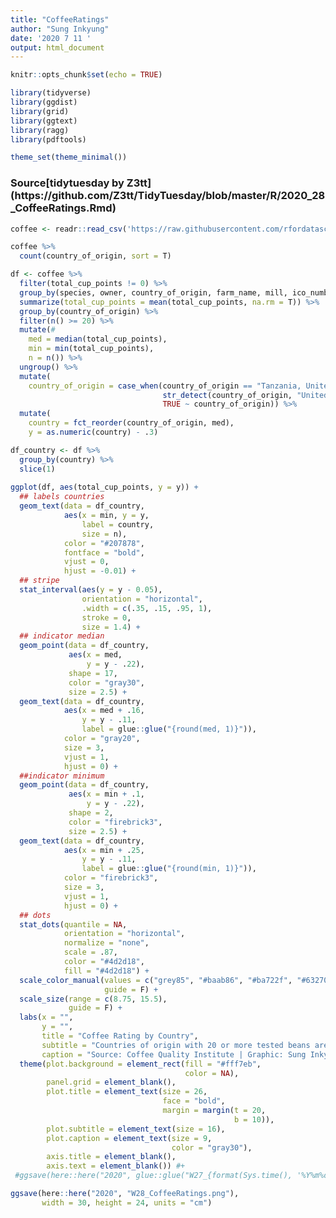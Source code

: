 ```yaml
---
title: "CoffeeRatings"
author: "Sung Inkyung"
date: '2020 7 11 '
output: html_document
---
```


```r
knitr::opts_chunk$set(echo = TRUE)
```

```r
library(tidyverse)
library(ggdist)
library(grid)
library(ggtext)
library(ragg)
library(pdftools)

theme_set(theme_minimal())
```
### Source[tidytuesday by Z3tt] (https://github.com/Z3tt/TidyTuesday/blob/master/R/2020_28_CoffeeRatings.Rmd)

```r
coffee <- readr::read_csv('https://raw.githubusercontent.com/rfordatascience/tidytuesday/master/data/2020/2020-07-07/coffee_ratings.csv')

coffee %>% 
  count(country_of_origin, sort = T)
```

```r
df <- coffee %>% 
  filter(total_cup_points != 0) %>% 
  group_by(species, owner, country_of_origin, farm_name, mill, ico_number, harvest_year, grading_date) %>% 
  summarize(total_cup_points = mean(total_cup_points, na.rm = T)) %>% 
  group_by(country_of_origin) %>%
  filter(n() >= 20) %>%
  mutate(#
    med = median(total_cup_points),
    min = min(total_cup_points),
    n = n()) %>% 
  ungroup() %>% 
  mutate(
    country_of_origin = case_when(country_of_origin == "Tanzania, United Republic Of" ~ "Tanzania",
                                  str_detect(country_of_origin, "United States") ~ "United States",
                                  TRUE ~ country_of_origin)) %>% 
  mutate(
    country = fct_reorder(country_of_origin, med),
    y = as.numeric(country) - .3)

df_country <- df %>% 
  group_by(country) %>% 
  slice(1)
  
ggplot(df, aes(total_cup_points, y = y)) +
  ## labels countries
  geom_text(data = df_country, 
            aes(x = min, y = y,
                label = country, 
                size = n),
            color = "#207878",
            fontface = "bold",
            vjust = 0, 
            hjust = -0.01) +
  ## stripe
  stat_interval(aes(y = y - 0.05),
                orientation = "horizontal",
                .width = c(.35, .15, .95, 1),
                stroke = 0,
                size = 1.4) +
  ## indicator median
  geom_point(data = df_country,
             aes(x = med, 
                 y = y - .22),
             shape = 17,
             color = "gray30",
             size = 2.5) +
  geom_text(data = df_country,
            aes(x = med + .16,
                y = y - .11,
                label = glue::glue("{round(med, 1)}")),
            color = "gray20",
            size = 3, 
            vjust = 1, 
            hjust = 0) +
  ##indicator minimum
  geom_point(data = df_country,
             aes(x = min + .1,
                 y = y - .22),
             shape = 2,
             color = "firebrick3",
             size = 2.5) +
  geom_text(data = df_country,
            aes(x = min + .25,
                y = y - .11,
                label = glue::glue("{round(min, 1)}")),
            color = "firebrick3",
            size = 3,
            vjust = 1, 
            hjust = 0) +
  ## dots
  stat_dots(quantile = NA,
            orientation = "horizontal",
            normalize = "none",
            scale = .87,
            color = "#4d2d18",
            fill = "#4d2d18") +
  scale_color_manual(values = c("grey85", "#baab86", "#ba722f", "#63270d"),
                     guide = F) +
  scale_size(range = c(8.75, 15.5),
             guide = F) +
  labs(x = "",
       y = "",
       title = "Coffee Rating by Country",
       subtitle = "Countries of origin with 20 or more tested beans are shown.\nThe red triangle marks the minimum rating,\nthe solid black triangle indicates meidan scale.",
       caption = "Source: Coffee Quality Institute | Graphic: Sung Inkyung") +
  theme(plot.background = element_rect(fill = "#fff7eb", 
                                       color = NA),
        panel.grid = element_blank(),
        plot.title = element_text(size = 26,
                                  face = "bold",
                                  margin = margin(t = 20,
                                                  b = 10)),
        plot.subtitle = element_text(size = 16),
        plot.caption = element_text(size = 9,
                                    color = "gray30"),
        axis.title = element_blank(),
        axis.text = element_blank()) #+
 #ggsave(here::here("2020", glue::glue("W27_{format(Sys.time(), '%Y%m%d_%H%M%S')}.pdf")), width = 12.5, height = 9, device = cairo_pdf)

ggsave(here::here("2020", "W28_CoffeeRatings.png"),
       width = 30, height = 24, units = "cm")
```

